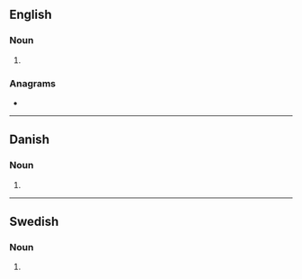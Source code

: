 {{also|Lasters|lästers}}
==English==

===Noun===
{{head|en|noun plural form}}

# {{plural of|last|lang=en}}

===Anagrams===
* {{anagrams|en|artless|ratless|resalts|salters|slaters|strales|streals|tarsels}}

----

==Danish==

===Noun===
{{head|da|noun form|g=c}}

# {{genitive plural indefinite of|last|lang=da}}

----

==Swedish==

===Noun===
{{head|sv|noun form}}

# {{sv-noun-form-indef-gen-pl|last}}